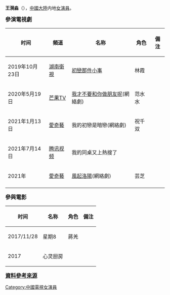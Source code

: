 {{Copy edit|time=2020-07-26T11:30:19+00:00}}
{{藝人
| 姓名     = 王漪淼
| 類型     = 女演員
| 圖片     = 
| 圖片尺寸 =
| 圖片簡介 =
| 英文名   =
| 罗马拼音 = Wang Yi Miao
| 本名     = 
| 綽號     = 
| 國籍     = {{PRC}}
| 民族     = [[漢族|漢族]]
| 籍貫     = 
| 出道日期 =  
| 出生日期 = {{birth date and age|1995|05|25}}
| 出生地點 = 
| 職業     = [[演員|演員]]
| 語言     = [[漢語|漢語]]
| 教育程度 = 
| 母校     = 
| 代表作品 =《星期8》
| 經紀公司 = 
}}
'''王漪淼'''（{{bd|1995年|5月25日|}}），[[中國大陸|中國大陸]]内地[[女演員|女演員]]。 

'''<big>參演電視劇</big>''' 
{| class="wikitable"
!时间
!頻道
!名称
!角色
!備注
|-
|2019年10月23日 
|[[湖南衛視|湖南衛視]]
|[[初恋那件小事_(电视剧)|初戀那件小事]] 
|林霞
|
|-
|2020年5月19日
|[[芒果TV|芒果TV]]
|[[我才不要和你做朋友呢|我才不要和你做朋友呢]](網絡劇)
|范水水
|
|-
|2021年1月13日
|[[愛奇藝|愛奇藝]]
|我的初戀是暗戀(網絡劇)
|祝千双
|
|-
|2021年7月14日
|[[腾讯视频|腾讯视频]]
|我的同桌又上熱搜了
|
|
|-
|2021年
|[[愛奇藝|愛奇藝]]
|[[风起洛阳|風起洛陽]](網絡劇)
|芸芝
|
|-
|}
'''<big>參與電影</big>'''
{| class="wikitable"
!时间
!名称
!角色
!備注
|-
|2017/11/28
|星期8
|蔣羌
|
|-
|2017
|心灵厨房
|
|}
'''<big>[https://baike.baidu.com/item/%E7%8E%8B%E6%BC%AA%E6%B7%BC/22090559 資料參考來源] {{Wayback|url=https://baike.baidu.com/item/%E7%8E%8B%E6%BC%AA%E6%B7%BC/22090559 |date=20200726162259 }}</big>'''

[[Category:中國電視女演員|Category:中國電視女演員]]